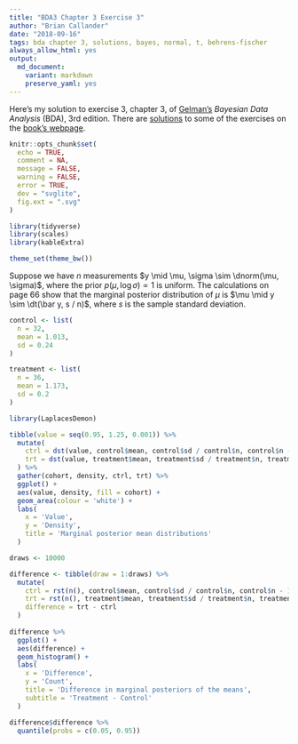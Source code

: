 ```yaml
---
title: "BDA3 Chapter 3 Exercise 3"
author: "Brian Callander"
date: "2018-09-16"
tags: bda chapter 3, solutions, bayes, normal, t, behrens-fischer
always_allow_html: yes
output: 
  md_document:
    variant: markdown
    preserve_yaml: yes
---
```


Here's my solution to exercise 3, chapter 3, of [Gelman's](https://andrewgelman.com/) *Bayesian Data Analysis* (BDA), 3rd edition. There are [solutions](http://www.stat.columbia.edu/~gelman/book/solutions.pdf) to some of the exercises on the [book's webpage](http://www.stat.columbia.edu/~gelman/book/).

<!--more-->

<div style="display:none">
  $\DeclareMathOperator{\dbinomial}{Binomial}
   \DeclareMathOperator{\dbern}{Bernoulli}
   \DeclareMathOperator{\dpois}{Poisson}
   \DeclareMathOperator{\dnorm}{Normal}
   \DeclareMathOperator{\dt}{t}
   \DeclareMathOperator{\dcauchy}{Cauchy}
   \DeclareMathOperator{\dexponential}{Exp}
   \DeclareMathOperator{\dgamma}{Gamma}
   \DeclareMathOperator{\dinvgamma}{InvGamma}
   \DeclareMathOperator{\invlogit}{InvLogit}
   \DeclareMathOperator{\logit}{Logit}
   \DeclareMathOperator{\ddirichlet}{Dirichlet}
   \DeclareMathOperator{\dbeta}{Beta}$
</div>

```r
knitr::opts_chunk$set(
  echo = TRUE,
  comment = NA,
  message = FALSE,
  warning = FALSE,
  error = TRUE,
  dev = "svglite",
  fig.ext = ".svg" 
)

library(tidyverse)
library(scales)
library(kableExtra)

theme_set(theme_bw())

```

Suppose we have $n$ measurements $y \mid \mu, \sigma \sim \dnorm(\mu, \sigma)$, where the prior $p(\mu, \log \sigma) \propto 1$ is uniform. The calculations on page 66 show that the marginal posterior distribution of $\mu$ is $\mu \mid y \sim \dt(\bar y, s / n)$, where $s$ is the sample standard deviation.


```r
control <- list(
  n = 32,
  mean = 1.013,
  sd = 0.24
)

treatment <- list(
  n = 36,
  mean = 1.173,
  sd = 0.2
)
```

```r
library(LaplacesDemon)

tibble(value = seq(0.95, 1.25, 0.001)) %>% 
  mutate(
    ctrl = dst(value, control$mean, control$sd / control$n, control$n - 1),
    trt = dst(value, treatment$mean, treatment$sd / treatment$n, treatment$n - 1)
  ) %>% 
  gather(cohort, density, ctrl, trt) %>% 
  ggplot() +
  aes(value, density, fill = cohort) +
  geom_area(colour = 'white') +
  labs(
    x = 'Value',
    y = 'Density',
    title = 'Marginal posterior mean distributions'
  )
```

```r
draws <- 10000

difference <- tibble(draw = 1:draws) %>% 
  mutate(
    ctrl = rst(n(), control$mean, control$sd / control$n, control$n - 1),
    trt = rst(n(), treatment$mean, treatment$sd / treatment$n, treatment$n - 1),
    difference = trt - ctrl
  ) 
  
difference %>% 
  ggplot() +
  aes(difference) +
  geom_histogram() +
  labs(
    x = 'Difference',
    y = 'Count',
    title = 'Difference in marginal posteriors of the means',
    subtitle = 'Treatment - Control'
  )
```

```r
difference$difference %>% 
  quantile(probs = c(0.05, 0.95)) 
```

